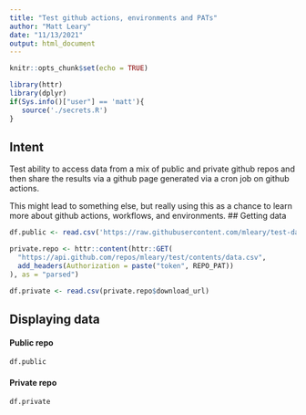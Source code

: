 ```yaml
---
title: "Test github actions, environments and PATs"
author: "Matt Leary"
date: "11/13/2021"
output: html_document
---
```


```r
knitr::opts_chunk$set(echo = TRUE)

library(httr)
library(dplyr)
if(Sys.info()["user"] == 'matt'){
   source('./secrets.R')
}
```

## Intent

Test ability to access data from a mix of public and private github repos and then
share the results via a github page generated via a cron job on github actions.

This might lead to something else, but really using this as a chance to learn
more about github actions, workflows, and environments. 
## Getting data

```r
df.public <- read.csv('https://raw.githubusercontent.com/mleary/test-data/main/data.csv')

private.repo <- httr::content(httr::GET(
  "https://api.github.com/repos/mleary/test/contents/data.csv",
  add_headers(Authorization = paste("token", REPO_PAT))
), as = "parsed")

df.private <- read.csv(private.repo$download_url)
```

## Displaying data

#### Public repo

```r
df.public
```


#### Private repo

```r
df.private
```


